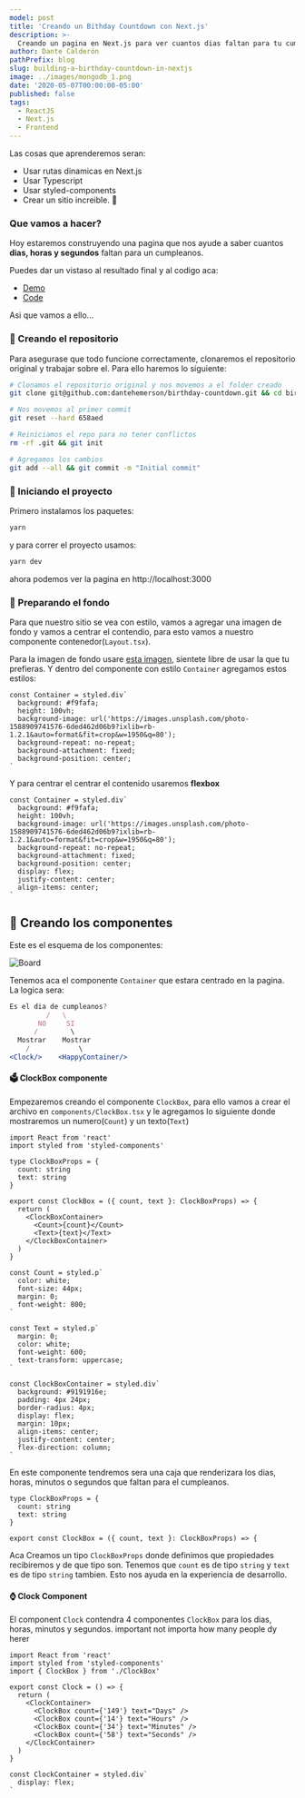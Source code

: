 ```yaml
---
model: post
title: 'Creando un Bithday Countdown con Next.js'
description: >-
  Creando un pagina en Next.js para ver cuantos dias faltan para tu cumpleanios
author: Dante Calderón
pathPrefix: blog
slug: building-a-birthday-countdown-in-nextjs
image: ../images/mongodb_1.png
date: '2020-05-07T00:00:00-05:00'
published: false
tags:
  - ReactJS
  - Next.js
  - Frontend
---
```


Las cosas que aprenderemos seran:

- Usar rutas dinamicas en Next.js
- Usar Typescript
- Usar styled-components
- Crear un sitio increible. 🚀

### Que vamos a hacer?

Hoy estaremos construyendo una pagina que nos ayude a saber cuantos **dias, horas y segundos**
faltan para un cumpleanos.

Puedes dar un vistaso al resultado final y al codigo aca:

- [Demo](https://birthday-countdown.now.sh)
- [Code](https://github.com/dantehemerson/birthday-countdown)

Asi que vamos a ello...

### 💫 Creando el repositorio

Para asegurase que todo funcione correctamente, clonaremos el repositorio original y trabajar sobre el.
Para ello haremos lo siguiente:

```bash
# Clonamos el repositorio original y nos movemos a el folder creado
git clone git@github.com:dantehemerson/birthday-countdown.git && cd birthday-countdown

# Nos movemos al primer commit
git reset --hard 658aed

# Reiniciamos el repo para no tener conflictos
rm -rf .git && git init

# Agregamos los cambios
git add --all && git commit -m "Initial commit"

```

### 🚀 Iniciando el proyecto

Primero instalamos los paquetes:

```bash
yarn
```

y para correr el proyecto usamos:

```bash
yarn dev
```

ahora podemos ver la pagina en http://localhost:3000

### 🎨 Preparando el fondo

Para que nuestro sitio se vea con estilo, vamos a agregar una imagen de fondo y vamos a centrar el contendio,
para esto vamos a nuestro componente contenedor(`Layout.tsx`).

Para la imagen de fondo usare [esta imagen](https://images.unsplash.com/photo-1588909741576-6ded462d06b9?ixlib=rb-1.2.1&auto=format&fit=crop&w=1950&q=80),
sientete libre de usar la que tu prefieras.
Y dentro del componente con estilo `Container` agregamos estos estilos:

```typescript{4-7}:title=components/Layout.tsx
const Container = styled.div`
  background: #f9fafa;
  height: 100vh;
  background-image: url('https://images.unsplash.com/photo-1588909741576-6ded462d06b9?ixlib=rb-1.2.1&auto=format&fit=crop&w=1950&q=80');
  background-repeat: no-repeat;
  background-attachment: fixed;
  background-position: center;
`
```

Y para centrar el centrar el contenido usaremos **flexbox**

```typescript{8-10}:title=components/Layout.tsx
const Container = styled.div`
  background: #f9fafa;
  height: 100vh;
  background-image: url('https://images.unsplash.com/photo-1588909741576-6ded462d06b9?ixlib=rb-1.2.1&auto=format&fit=crop&w=1950&q=80');
  background-repeat: no-repeat;
  background-attachment: fixed;
  background-position: center;
  display: flex;
  justify-content: center;
  align-items: center;
`
```

## 👷 Creando los componentes

Este es el esquema de los componentes:

![Board](../images/birthday_count_board.jpg)

Tenemos aca el componente `Container` que estara centrado en la pagina.
La logica sera:

```jsx
Es el dia de cumpleanos?
         /   \
       NO     SI
      /        \
  Mostrar    Mostrar
    /            \
<Clock/>    <HappyContainer/>
```

#### 🗳 ClockBox componente

Empezaremos creando el componente `ClockBox`, para ello vamos a crear el archivo en `components/ClockBox.tsx` y le agregamos lo siguiente
donde mostraremos un numero(`Count`) y un texto(`Text`)

```tsx:title=components/ClockBox.tsx
import React from 'react'
import styled from 'styled-components'

type ClockBoxProps = {
  count: string
  text: string
}

export const ClockBox = ({ count, text }: ClockBoxProps) => {
  return (
    <ClockBoxContainer>
      <Count>{count}</Count>
      <Text>{text}</Text>
    </ClockBoxContainer>
  )
}

const Count = styled.p`
  color: white;
  font-size: 44px;
  margin: 0;
  font-weight: 800;
`

const Text = styled.p`
  margin: 0;
  color: white;
  font-weight: 600;
  text-transform: uppercase;
`

const ClockBoxContainer = styled.div`
  background: #9191916e;
  padding: 4px 24px;
  border-radius: 4px;
  display: flex;
  margin: 10px;
  align-items: center;
  justify-content: center;
  flex-direction: column;
`
```

En este componente tendremos sera una caja que renderizara los dias, horas, minutos o segundos que faltan para el cumpleanos.

```tsx
type ClockBoxProps = {
  count: string
  text: string
}

export const ClockBox = ({ count, text }: ClockBoxProps) => {
```

Aca Creamos un tipo `ClockBoxProps` donde definimos que propiedades recibiremos y de que tipo son. Tenemos que `count` es de tipo `string`
y `text` es de tipo `string` tambien. Esto nos ayuda en la experiencia de desarrollo.

#### ⌚ Clock Component

El component `Clock` contendra 4 componentes `ClockBox` para los dias, horas, minutos y segundos.
important not importa how many people dy herer

```tsx:title=components/Clock.tsx
import React from 'react'
import styled from 'styled-components'
import { ClockBox } from './ClockBox'

export const Clock = () => {
  return (
    <ClockContainer>
      <ClockBox count={'149'} text="Days" />
      <ClockBox count={'14'} text="Hours" />
      <ClockBox count={'34'} text="Minutes" />
      <ClockBox count={'58'} text="Seconds" />
    </ClockContainer>
  )
}

const ClockContainer = styled.div`
  display: flex;
`
```
